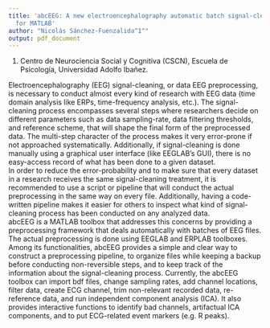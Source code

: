 ```yaml
---
title: 'abcEEG: A new electroencephalography automatic batch signal-cleaning toolbox
  for MATLAB'
author: "Nicolás Sánchez-Fuenzalida^1^"
output: pdf_document
---
```


1. Centro de Neurociencia Social y Cognitiva (CSCN), Escuela de Psicología, Universidad Adolfo Ibañez.

\hyphenpenalty 10000
Electroencephalography (EEG) signal-cleaning, or data EEG preprocessing, is necessary to conduct almost every kind of research with EEG data (time domain analysis like ERPs, time-frequency analysis, etc.). The signal-cleaning process encompasses several steps where researchers decide on different parameters such as data sampling-rate, data filtering thresholds, and reference scheme, that will shape the final form of the preprocessed data. The multi-step character of the process makes it very error-prone if not approached systematically. Additionally, if signal-cleaning is done manually using a graphical user interface (like EEGLAB's GUI), there is no easy-access record of what has been done to a given dataset.  
In order to reduce the error-probability and to make sure that every dataset in a research receives the same signal-cleaning treatment, it is recommended to use a script or pipeline that will conduct the actual preprocessing in the same way on every file. Additionally, having a code-written pipeline makes it easier for others to inspect what kind of signal-cleaning process has been conducted on any analyzed data.  
abcEEG is a MATLAB toolbox that addresses this concerns by providing a preprocessing framework that deals automatically with batches of EEG files. The actual preprocessing is done using EEGLAB and ERPLAB toolboxes. Among its functionalities, abcEEG provides a simple and clear way to construct a preprocessing pipeline, to organize files while keeping a backup before conducting non-reversible steps, and to keep track of the information about the signal-cleaning process. Currently, the abcEEG toolbox can import bdf files, change sampling rates, add channel locations, filter data, create ECG channel, trim non-relevant recorded data, re-reference data, and run independent component analysis (ICA). It also provides interactive functions to identify bad channels, artifactual ICA components, and to put ECG-related event markers (e.g. R peaks).
